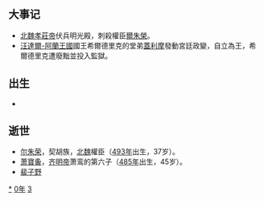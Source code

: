 {{yearTOC|530|北魏'''[[永安_(北魏孝莊帝)|永安]]三年'''，'''[[建明_(元晔)|建明]]元年'''；南朝梁'''[[中大通|中大通]]二年'''；高昌'''[[甘露_(麴光)|甘露]]六年'''；劉蠡升'''[[神嘉|神嘉]]六年'''；万俟醜奴'''[[神獸|神獸]]三年'''；元悅'''[[更兴|更兴]]元年'''}}

== 大事记 ==
*[[北魏孝莊帝|北魏孝莊帝]]伏兵明光殿，刺殺權臣[[爾朱榮|爾朱榮]]。
*[[汪達爾-阿蘭王國|汪達爾-阿蘭王國]]國王希爾德里克的堂弟[[蓋利摩|蓋利摩]]發動宮廷政變，自立為王，希爾德里克遭廢黜並投入監獄。

== 出生 ==
*

== 逝世 ==
{{Wikisource year mention}}
*[[尔朱荣|尔朱荣]]，契胡族，[[北魏|北魏]]權臣（[[493年|493年]]出生，37岁）。
*[[萧寶夤|萧寶夤]]，[[齐明帝|齐明帝]]萧鸾的第六子（[[485年|485年]]出生，45岁）。
*[[裴子野|裴子野]]


[[Category:530年|*]]
[[Category:530年代|0年]]
[[Category:6世纪各年|3]]